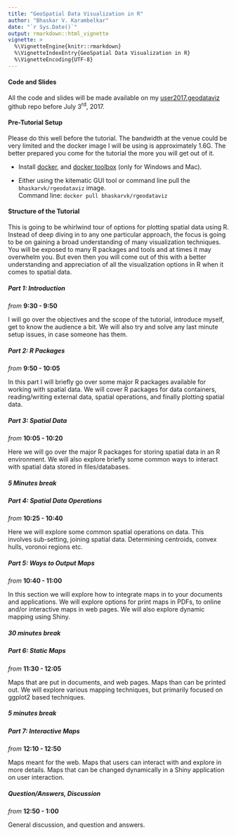 ```yaml
---
title: "GeoSpatial Data Visualization in R"
author: "Bhaskar V. Karambelkar"
date: "`r Sys.Date()`"
output: rmarkdown::html_vignette
vignette: >
  %\VignetteEngine{knitr::rmarkdown}
  %\VignetteIndexEntry{GeoSpatial Data Visualization in R}
  %\VignetteEncoding{UTF-8}
---
```


#### Code and Slides

All the code and slides will be made available on my [user2017.geodataviz](https://github.com/bhaskarvk/user2017.geodataviz) github repo before July 3<sup>rd</sup>, 2017.

#### Pre-Tutorial Setup

Please do this well before the tutorial. The bandwidth at the venue could be very limited and the docker image I will be using is approximately 1.6G. The better prepared you come for the tutorial the more you will get out of it.

- Install [docker](https://store.docker.com/search?type=edition&offering=community), and [docker toolbox](https://www.docker.com/products/docker-toolbox) (only for Windows and Mac).

- Either using the kitematic GUI tool or command line pull the `bhaskarvk/rgeodataviz` image.<br/>Command line: `docker pull bhaskarvk/rgeodataviz`



#### Structure of the Tutorial

This is going to be whirlwind tour of options for plotting spatial data using R. Instead of deep diving in to any one particular approach, the focus is going to be on gaining a broad understanding of many visualization techniques. You will be exposed to many R packages and tools and at times it may overwhelm you. But even then you will come out of this with a better understanding and appreciation of all the visualization options in R when it comes to spatial data.

##### Part 1: Introduction

_from_ **9:30 - 9:50**

I will go over the objectives and the scope of the tutorial, introduce myself, get to know the audience a bit. We will also try and solve any last minute setup issues, in case someone has them.

##### Part 2: R Packages

_from_ **9:50 - 10:05**

In this part I will briefly go over some major R packages available for working with spatial data. We will cover R packages for data containers, reading/writing external data, spatial operations, and finally plotting spatial data.

##### Part 3: Spatial Data

_from_ **10:05 - 10:20**

Here we will go over the major R packages for storing spatial data in an R environment. We will also explore briefly some common ways to interact with spatial data stored in files/databases.

##### 5 Minutes break

##### Part 4: Spatial Data Operations

_from_ **10:25 - 10:40**

Here we will explore some common spatial operations on data. This involves sub-setting, joining spatial data. Determining centroids, convex hulls, voronoi regions etc. 

##### Part 5: Ways to Output Maps

_from_ **10:40 - 11:00** 

In this section we will explore how to integrate maps in to your documents and applications. We will explore options for print maps in PDFs, to online  and/or interactive maps in web pages. We will also explore dynamic mapping using Shiny.


##### 30 minutes break

##### Part 6: Static Maps

_from_ **11:30 - 12:05**

Maps that are put in documents, and web pages. Maps than can be printed out. We will explore various mapping techniques, but primarily focused on ggplot2 based techniques.

##### 5 minutes break

##### Part 7: Interactive Maps

_from_ **12:10 - 12:50**

Maps meant for the web. Maps that users can interact with and explore in more details. Maps that can be changed dynamically in a Shiny application on user interaction.

##### Question/Answers, Discussion

_from_ **12:50 - 1:00**

General discussion, and question and answers.
